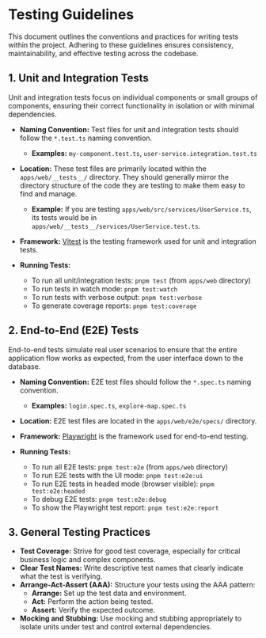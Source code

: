 # Testing Guidelines

This document outlines the conventions and practices for writing tests within the project. Adhering to these guidelines ensures consistency, maintainability, and effective testing across the codebase.

## 1. Unit and Integration Tests

Unit and integration tests focus on individual components or small groups of components, ensuring their correct functionality in isolation or with minimal dependencies.

- **Naming Convention:** Test files for unit and integration tests should follow the `*.test.ts` naming convention.
  - **Examples:** `my-component.test.ts`, `user-service.integration.test.ts`

- **Location:** These test files are primarily located within the `apps/web/__tests__/` directory. They should generally mirror the directory structure of the code they are testing to make them easy to find and manage.
  - **Example:** If you are testing `apps/web/src/services/UserService.ts`, its tests would be in `apps/web/__tests__/services/UserService.test.ts`.

- **Framework:** [Vitest](https://vitest.dev/) is the testing framework used for unit and integration tests.

- **Running Tests:**
  - To run all unit/integration tests: `pnpm test` (from `apps/web` directory)
  - To run tests in watch mode: `pnpm test:watch`
  - To run tests with verbose output: `pnpm test:verbose`
  - To generate coverage reports: `pnpm test:coverage`

## 2. End-to-End (E2E) Tests

End-to-end tests simulate real user scenarios to ensure that the entire application flow works as expected, from the user interface down to the database.

- **Naming Convention:** E2E test files should follow the `*.spec.ts` naming convention.
  - **Examples:** `login.spec.ts`, `explore-map.spec.ts`

- **Location:** E2E test files are located in the `apps/web/e2e/specs/` directory.

- **Framework:** [Playwright](https://playwright.dev/) is the framework used for end-to-end testing.

- **Running Tests:**
  - To run all E2E tests: `pnpm test:e2e` (from `apps/web` directory)
  - To run E2E tests with the UI mode: `pnpm test:e2e:ui`
  - To run E2E tests in headed mode (browser visible): `pnpm test:e2e:headed`
  - To debug E2E tests: `pnpm test:e2e:debug`
  - To show the Playwright test report: `pnpm test:e2e:report`

## 3. General Testing Practices

- **Test Coverage:** Strive for good test coverage, especially for critical business logic and complex components.
- **Clear Test Names:** Write descriptive test names that clearly indicate what the test is verifying.
- **Arrange-Act-Assert (AAA):** Structure your tests using the AAA pattern:
  - **Arrange:** Set up the test data and environment.
  - **Act:** Perform the action being tested.
  - **Assert:** Verify the expected outcome.
- **Mocking and Stubbing:** Use mocking and stubbing appropriately to isolate units under test and control external dependencies.
